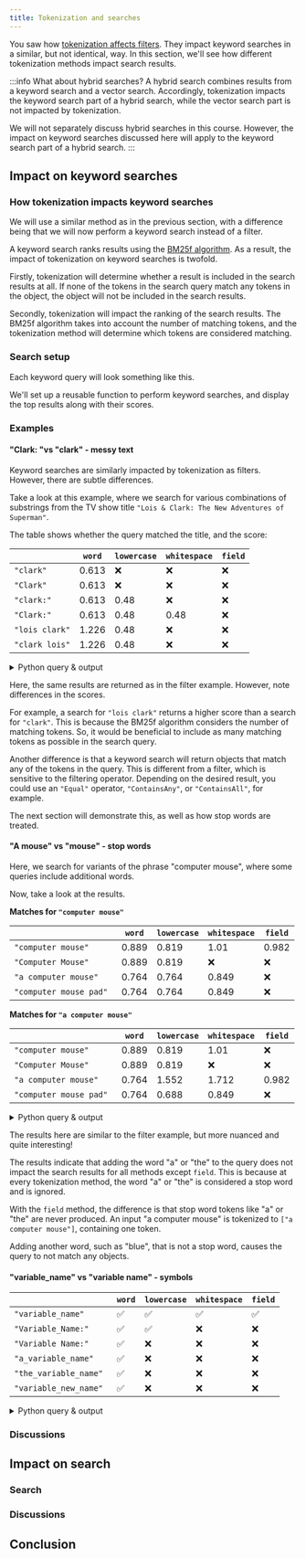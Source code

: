 ```yaml
---
title: Tokenization and searches
---
```



You saw how [tokenization affects filters](./300_filters.mdx). They impact keyword searches in a similar, but not identical, way. In this section, we'll see how different tokenization methods impact search results.

:::info What about hybrid searches?
A hybrid search combines results from a keyword search and a vector search. Accordingly, tokenization impacts the keyword search part of a hybrid search, while the vector search part is not impacted by tokenization.

We will not separately discuss hybrid searches in this course. However, the impact on keyword searches discussed here will apply to the keyword search part of a hybrid search.
:::

## <i class="fa-solid fa-square-chevron-right"></i> Impact on keyword searches

### <i class="fa-solid fa-chalkboard"></i> How tokenization impacts keyword searches

We will use a similar method as in the previous section, with a difference being that we will now perform a keyword search instead of a filter.

A keyword search ranks results using the [BM25f algorithm](https://en.wikipedia.org/wiki/Okapi_BM25). As a result, the impact of tokenization on keyword searches is twofold.

Firstly, tokenization will determine whether a result is included in the search results at all. If none of the tokens in the search query match any tokens in the object, the object will not be included in the search results.

Secondly, tokenization will impact the ranking of the search results. The BM25f algorithm takes into account the number of matching tokens, and the tokenization method will determine which tokens are considered matching.

### <i class="fa-solid fa-code"></i> Search setup

Each keyword query will look something like this.

We'll set up a reusable function to perform keyword searches, and display the top results along with their scores.

<FilteredTextBlock
  text={PySearches}
  startMarker="# FilterExampleBasic"
  endMarker="# END FilterExampleBasic"
  language="py"
/>

### <i class="fa-solid fa-code"></i> Examples

#### "**Clark:** "vs "**clark**" - messy text

Keyword searches are similarly impacted by tokenization as filters. However, there are subtle differences.

Take a look at this example, where we search for various combinations of substrings from the TV show title `"Lois & Clark: The New Adventures of Superman"`.

The table shows whether the query matched the title, and the score:

|               | `word` | `lowercase` | `whitespace` | `field` |
|---------------|--------|-------------|--------------|---------|
| `"clark"`       | 0.613     | ❌           | ❌          | ❌     |
| `"Clark"`       | 0.613     | ❌           | ❌          | ❌     |
| `"clark:" `     | 0.613     | 0.48         | ❌          | ❌     |
| `"Clark:" `     | 0.613     | 0.48         | 0.48        | ❌     |
| `"lois clark"`  | 1.226     | 0.48         | ❌          | ❌     |
| `"clark lois"`  | 1.226     | 0.48         | ❌          | ❌     |

<details>
  <summary>Python query & output</summary>

<FilteredTextBlock
  text={PySearches}
  startMarker="# ClarkExample"
  endMarker="# END ClarkExample"
  language="py"
/>

<FilteredTextBlock
  text={PySearches}
  startMarker="# ClarkResults"
  endMarker="# END ClarkResults"
  language="text"
/>

</details>

Here, the same results are returned as in the filter example. However, note differences in the scores.

For example, a search for `"lois clark"` returns a higher score than a search for `"clark"`. This is because the BM25f algorithm considers the number of matching tokens. So, it would be beneficial to include as many matching tokens as possible in the search query.

Another difference is that a keyword search will return objects that match any of the tokens in the query. This is different from a filter, which is sensitive to the filtering operator. Depending on the desired result, you could use an `"Equal"` operator, `"ContainsAny"`, or `"ContainsAll"`, for example.

The next section will demonstrate this, as well as how stop words are treated.

#### "**A mouse**" vs "**mouse**" - stop words

Here, we search for variants of the phrase "computer mouse", where some queries include additional words.

Now, take a look at the results.

**Matches for `"computer mouse"`**

|                              | `word`    | `lowercase` | `whitespace` | `field` |
|------------------------------|-----------|-------------|--------------|---------|
| `"computer mouse"`           | 0.889     | 0.819       | 1.01         | 0.982   |
| `"Computer Mouse"`           | 0.889     | 0.819       | ❌            | ❌      |
| `"a computer mouse"`         | 0.764     | 0.764       | 0.849        | ❌      |
| `"computer mouse pad" `      | 0.764     | 0.764       | 0.849        | ❌      |

**Matches for `"a computer mouse"`**

|                              | `word`    | `lowercase` | `whitespace` | `field` |
|------------------------------|-----------|-------------|--------------|---------|
| `"computer mouse"`           | 0.889     | 0.819       | 1.01         | ❌      |
| `"Computer Mouse"`           | 0.889     | 0.819       | ❌           | ❌      |
| `"a computer mouse"`         | 0.764     | 1.552       | 1.712        | 0.982   |
| `"computer mouse pad" `      | 0.764     | 0.688       | 0.849        | ❌      |

<details>
  <summary>Python query & output</summary>

<FilteredTextBlock
  text={PySearches}
  startMarker="# MouseExample"
  endMarker="# END MouseExample"
  language="py"
/>

<FilteredTextBlock
  text={PySearches}
  startMarker="# MouseResults"
  endMarker="# END MouseResults"
  language="text"
/>

</details>

The results here are similar to the filter example, but more nuanced and quite interesting!

The results indicate that adding the word "a" or "the" to the query does not impact the search results for all methods except `field`. This is because at every tokenization method, the word "a" or "the" is considered a stop word and is ignored.

With the `field` method, the difference is that stop word tokens like "a" or "the" are never produced. An input "a computer mouse" is tokenized to `["a computer mouse"]`, containing one token.

Adding another word, such as "blue", that is not a stop word, causes the query to not match any objects.

#### "**variable_name**" vs "**variable name**" - symbols


|                              | `word`    | `lowercase` | `whitespace` | `field` |
|------------------------------|-----------|-------------|--------------|---------|
| `"variable_name"`            | ✅        | ✅           | ✅           | ✅     |
| `"Variable_Name:" `          | ✅        | ✅           | ❌           | ❌     |
| `"Variable Name:" `          | ✅        | ❌           | ❌           | ❌     |
| `"a_variable_name"`          | ✅        | ❌           | ❌           | ❌     |
| `"the_variable_name"`        | ✅        | ❌           | ❌           | ❌     |
| `"variable_new_name" `       | ✅        | ❌           | ❌           | ❌     |

<details>
  <summary>Python query & output</summary>

<FilteredTextBlock
  text={PySearches}
  startMarker="# UnderscoreExample"
  endMarker="# END UnderscoreExample"
  language="py"
/>

<FilteredTextBlock
  text={PySearches}
  startMarker="# UnderscoreResults"
  endMarker="# END UnderscoreResults"
  language="text"
/>

</details>


### <i class="fa-solid fa-chalkboard"></i> Discussions


## <i class="fa-solid fa-square-chevron-right"></i> Impact on search


### <i class="fa-solid fa-code"></i> Search


### <i class="fa-solid fa-chalkboard"></i> Discussions


## <i class="fa-solid fa-square-chevron-right"></i> Conclusion


<DocsFeedback/>
